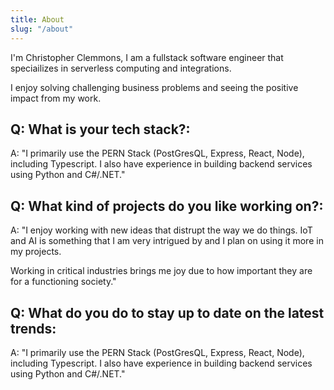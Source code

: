 ```yaml
---
title: About
slug: "/about"
---
```


I'm Christopher Clemmons, I am a fullstack software engineer that speciailizes in serverless computing and integrations.

I enjoy solving challenging business problems and seeing the positive impact from my work.

## Q: What is your tech stack?:

A: "I primarily use the PERN Stack (PostGresQL, Express, React, Node), including Typescript. I also have experience in building backend services using Python and C#/.NET."

## Q: What kind of projects do you like working on?:

A: "I enjoy working with new ideas that distrupt the way we do things. IoT and AI is something that I am very intrigued by and I plan on using it more in my projects.

Working in critical industries brings me joy due to how important they are for a functioning society."

## Q: What do you do to stay up to date on the latest trends:

A: "I primarily use the PERN Stack (PostGresQL, Express, React, Node), including Typescript. I also have experience in building backend services using Python and C#/.NET."
